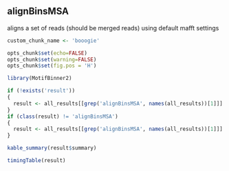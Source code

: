 ## alignBinsMSA

aligns a set of reads (should be merged reads) using default mafft settings

```r
custom_chunk_name <- 'booogie'
```

```r
opts_chunk$set(echo=FALSE)
opts_chunk$set(warning=FALSE)
opts_chunk$set(fig.pos = 'H')

library(MotifBinner2)

if (!exists('result'))
{
  result <- all_results[[grep('alignBinsMSA', names(all_results))[1]]]
}
if (class(result) != 'alignBinsMSA')
{
  result <- all_results[[grep('alignBinsMSA', names(all_results))[1]]]
}
```

```r
kable_summary(result$summary)

timingTable(result)
```

